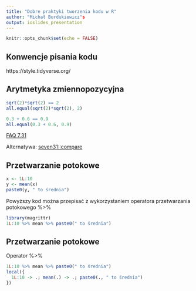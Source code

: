 ```yaml
---
title: "Dobre praktyki tworzenia kodu w R"
author: "Michał Burdukiewicz"s
output: ioslides_presentation
---
```


```r
knitr::opts_chunk$set(echo = FALSE)
```

## Konwencje pisania kodu

https://style.tidyverse.org/

## Arytmetyka zmiennopozycyjna

```r
sqrt(2)*sqrt(2) == 2
all.equal(sqrt(2)*sqrt(2), 2)

0.3 + 0.6 == 0.9
all.equal(0.3 + 0.6, 0.9)
```


[FAQ 7.31](https://cran.r-project.org/doc/FAQ/R-FAQ.html#Why-doesn_0027t-R-think-these-numbers-are-equal_003f)

Alternatywa: [seven31::compare](https://rdrr.io/github/ThinkRstat/seven31/man/compare.html)

## Przetwarzanie potokowe

```r
x <- 1L:10
y <- mean(x)
paste0(y, " to średnia")
```

Powyższy kod można przepisać z wykorzystaniem operatora przetwarzania potokowego %>% 

```r
library(magrittr)
1L:10 %>% mean %>% paste0(" to średnia")
```

## Przetwarzanie potokowe

Operator %>%

```r
1L:10 %>% mean %>% paste0(" to średnia")
local({
  1L:10 -> .; mean(.) -> .; paste0(., " to średnia")
})
```
